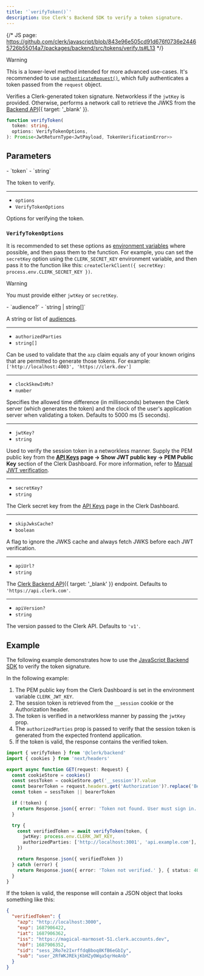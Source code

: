 ```yaml
---
title: '`verifyToken()`'
description: Use Clerk's Backend SDK to verify a token signature.
---
```


{/* JS page: https://github.com/clerk/javascript/blob/843e96e505cd91d676f0736e24465726b55014a7/packages/backend/src/tokens/verify.ts#L13 */}

> [!WARNING]
> This is a lower-level method intended for more advanced use-cases. It's recommended to use [`authenticateRequest()`](/docs/references/backend/authenticate-request), which fully authenticates a token passed from the `request` object.

Verifies a Clerk-generated token signature. Networkless if the `jwtKey` is provided. Otherwise, performs a network call to retrieve the JWKS from the [Backend API](/docs/reference/backend-api/tag/JWKS#operation/GetJWKS){{ target: '_blank' }}.

```ts
function verifyToken(
  token: string,
  options: VerifyTokenOptions,
): Promise<JwtReturnType<JwtPayload, TokenVerificationError>>
```

## Parameters

<Properties>
  - `token`
  - `string`

  The token to verify.

  ---

  - `options`
  - `VerifyTokenOptions`

  Options for verifying the token.
</Properties>

### `VerifyTokenOptions`

It is recommended to set these options as [environment variables](/docs/deployments/clerk-environment-variables#api-and-sdk-configuration) where possible, and then pass them to the function. For example, you can set the `secretKey` option using the `CLERK_SECRET_KEY` environment variable, and then pass it to the function like this: `createClerkClient({ secretKey: process.env.CLERK_SECRET_KEY })`.

> [!WARNING]
> You must provide either `jwtKey` or `secretKey`.

<Properties>
  - `audience?`
  - `string | string[]`

  A string or list of [audiences](https://datatracker.ietf.org/doc/html/rfc7519#section-4.1.3).

  ---

  - `authorizedParties`
  - `string[]`

  Can be used to validate that the `azp` claim equals any of your known origins that are permitted to generate those tokens. For example: `['http://localhost:4003', 'https://clerk.dev']`

  ---

  - `clockSkewInMs?`
  - `number`

  Specifies the allowed time difference (in milliseconds) between the Clerk server (which generates the token) and the clock of the user's application server when validating a token. Defaults to 5000 ms (5 seconds).

  ---

  - `jwtKey?`
  - `string`

  Used to verify the session token in a networkless manner. Supply the PEM public key from the **[API Keys](https://dashboard.clerk.com/last-active?path=api-keys) page -> Show JWT public key -> PEM Public Key** section of the Clerk Dashboard. For more information, refer to [Manual JWT verification](/docs/backend-requests/handling/manual-jwt).

  ---

  - `secretKey?`
  - `string`

  The Clerk secret key from the [API Keys](https://dashboard.clerk.com/last-active?path=api-keys) page in the Clerk Dashboard.

  ---

  - `skipJwksCache?`
  - `boolean`

  A flag to ignore the JWKS cache and always fetch JWKS before each JWT verification.

  ---

  - `apiUrl?`
  - `string`

  The [Clerk Backend API](/docs/reference/backend-api){{ target: '_blank' }} endpoint. Defaults to `'https://api.clerk.com'`.

  ---

  - `apiVersion?`
  - `string`

  The version passed to the Clerk API. Defaults to `'v1'`.
</Properties>

## Example

The following example demonstrates how to use the [JavaScript Backend SDK](/docs/references/backend/overview) to verify the token signature.

In the following example:

1. The PEM public key from the Clerk Dashboard is set in the environment variable `CLERK_JWT_KEY`.
1. The session token is retrieved from the `__session` cookie or the Authorization header.
1. The token is verified in a networkless manner by passing the `jwtKey` prop.
1. The `authorizedParties` prop is passed to verify that the session token is generated from the expected frontend application.
1. If the token is valid, the response contains the verified token.

```ts
import { verifyToken } from '@clerk/backend'
import { cookies } from 'next/headers'

export async function GET(request: Request) {
  const cookieStore = cookies()
  const sessToken = cookieStore.get('__session')?.value
  const bearerToken = request.headers.get('Authorization')?.replace('Bearer ', '')
  const token = sessToken || bearerToken

  if (!token) {
    return Response.json({ error: 'Token not found. User must sign in.' }, { status: 401 })
  }

  try {
    const verifiedToken = await verifyToken(token, {
      jwtKey: process.env.CLERK_JWT_KEY,
      authorizedParties: ['http://localhost:3001', 'api.example.com'], // Replace with your authorized parties
    })

    return Response.json({ verifiedToken })
  } catch (error) {
    return Response.json({ error: 'Token not verified.' }, { status: 401 })
  }
}
```

If the token is valid, the response will contain a JSON object that looks something like this:

```json
{
  "verifiedToken": {
    "azp": "http://localhost:3000",
    "exp": 1687906422,
    "iat": 1687906362,
    "iss": "https://magical-marmoset-51.clerk.accounts.dev",
    "nbf": 1687906352,
    "sid": "sess_2Ro7e2IxrffdqBboq8KfB6eGbIy",
    "sub": "user_2RfWKJREkjKbHZy0Wqa5qrHeAnb"
  }
}
```

